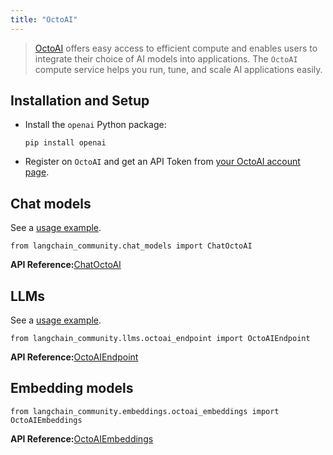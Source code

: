 ```yaml
---
title: "OctoAI"
---
```


> [OctoAI](https://docs.octoai.cloud/docs) offers easy access to efficient compute and enables users to integrate their choice of AI models into applications. The `OctoAI` compute service helps you run, tune, and scale AI applications easily.

## Installation and Setup

* Install the `openai` Python package:

  ```
  pip install openai
  ```

* Register on `OctoAI` and get an API Token from [your OctoAI account page](https://octoai.cloud/settings).

## Chat models

See a [usage example](/oss/integrations/chat/octoai).

```
from langchain_community.chat_models import ChatOctoAI
```

**API Reference:**[ChatOctoAI](https://python.langchain.com/api_reference/community/chat_models/langchain_community.chat_models.octoai.ChatOctoAI.html)

## LLMs

See a [usage example](/oss/integrations/llms/octoai).

```
from langchain_community.llms.octoai_endpoint import OctoAIEndpoint
```

**API Reference:**[OctoAIEndpoint](https://python.langchain.com/api_reference/community/llms/langchain_community.llms.octoai_endpoint.OctoAIEndpoint.html)

## Embedding models

```
from langchain_community.embeddings.octoai_embeddings import OctoAIEmbeddings
```

**API Reference:**[OctoAIEmbeddings](https://python.langchain.com/api_reference/community/embeddings/langchain_community.embeddings.octoai_embeddings.OctoAIEmbeddings.html)
